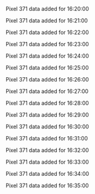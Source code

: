 Pixel 371 data added for 16:20:00

Pixel 371 data added for 16:21:00

Pixel 371 data added for 16:22:00

Pixel 371 data added for 16:23:00

Pixel 371 data added for 16:24:00

Pixel 371 data added for 16:25:00

Pixel 371 data added for 16:26:00

Pixel 371 data added for 16:27:00

Pixel 371 data added for 16:28:00

Pixel 371 data added for 16:29:00

Pixel 371 data added for 16:30:00

Pixel 371 data added for 16:31:00

Pixel 371 data added for 16:32:00

Pixel 371 data added for 16:33:00

Pixel 371 data added for 16:34:00

Pixel 371 data added for 16:35:00

